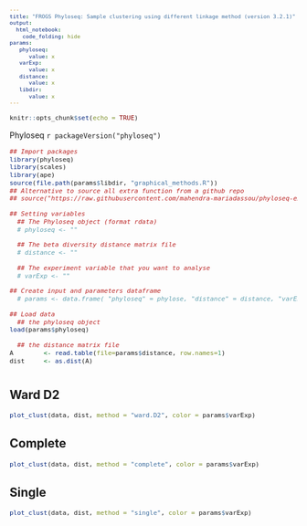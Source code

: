 ```yaml
---
title: "FROGS Phyloseq: Sample clustering using different linkage method (version 3.2.1)"
output: 
  html_notebook:
    code_folding: hide
params:
   phyloseq:
      value: x
   varExp:
      value: x
   distance:
      value: x
   libdir:
      value: x
---
```

<meta http-equiv="Content-Type" content="text/html; charset=UTF-8">

<style type="text/css">
code.r{ /* Code block */
  font-size: 11px;
}
pre { /* Code block */
  font-size: 11px
}
.button {
    background-color: #2a7ecc; /* Blue */
    border          : none;
    color           : white;
    padding         : 5px 10px;
    text-align      : center;
    text-decoration : none;
    display         : inline-block;
    font-size       : 12px;
    margin          : 4px 2px;
    cursor          : pointer;
    border-radius   : 8px;
}
h4 { 
    display      : block;
    font-size    : 1em;
    margin-top   : 1.33em;
    margin-bottom: 1.33em;
    margin-left  : 0;
    margin-right : 0;
    font-weight  : bold;
    color        : #2a7ecc;
}
</style>


```r
knitr::opts_chunk$set(echo = TRUE)
```
Phyloseq `r packageVersion("phyloseq")`

```r

## Import packages
library(phyloseq)
library(scales)
library(ape)
source(file.path(params$libdir, "graphical_methods.R"))
## Alternative to source all extra function from a github repo
## source("https://raw.githubusercontent.com/mahendra-mariadassou/phyloseq-extended/master/load-extra-functions.R")

## Setting variables
  ## The Phyloseq object (format rdata)
  # phyloseq <- ""

  ## The beta diversity distance matrix file
  # distance <- ""

  ## The experiment variable that you want to analyse
  # varExp <- ""

## Create input and parameters dataframe
  # params <- data.frame( "phyloseq" = phylose, "distance" = distance, "varExp" = varExp)

## Load data
  ## the phyloseq object
load(params$phyloseq)

  ## the distance matrix file
A        <- read.table(file=params$distance, row.names=1)
dist     <- as.dist(A)
```

# {.tabset .tabset-fade .tabset-pills}

## Ward D2
```r
plot_clust(data, dist, method = "ward.D2", color = params$varExp)
```

## Complete
```r
plot_clust(data, dist, method = "complete", color = params$varExp)
```

## Single
```r
plot_clust(data, dist, method = "single", color = params$varExp)
```
